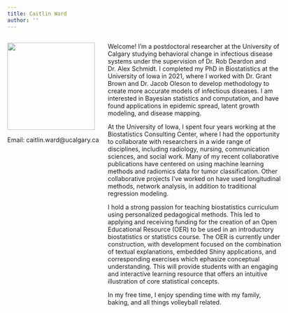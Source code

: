 ```yaml
---
title: Caitlin Ward
author: ''
---
```




:::: {style="display: grid; grid-template-columns: 210px [col-start] 400px [col-start]; grid-column-gap: 20px;"}

::: {}

![](/cwPic.jpg){width=200px}

Email: caitlin.ward@ucalgary.ca

:::

::: {}

Welcome! I'm a postdoctoral researcher at the University of Calgary studying 
behavioral change in infectious disease systems under the supervision of Dr. Rob
Deardon and Dr. Alex Schmidt. I completed my PhD in Biostatistics
at the University of Iowa in 2021, where I worked with Dr. Grant Brown and Dr.
Jacob Oleson to develop methodology to create more accurate models of infectious
diseases. I am interested in Bayesian statistics and computation, and have found
applications in epidemic spread, latent growth modeling, and disease mapping.

At the University of Iowa, I spent four years working at the Biostatistics 
Consulting Center, where I had the opportunity to collaborate with researchers
in a wide range of disciplines, including radiology, nursing, communication 
sciences, and social work. Many of my recent collaborative publications have 
centered on using machine learning methods and radiomics data for tumor 
classification. Other collaborative projects I've worked on have used
longitudinal methods, network analysis, in addition to traditional regression
modeling.

I hold a strong passion for teaching biostatistics curriculum using 
personalized pedagogical methods. This led to applying and receiving funding 
for the creation of an Open Educational Resource (OER) to be used in an 
introductory biostatistics or statistics course. The OER is currently under 
construction, with development focused on the combination of textual 
explanations, embedded Shiny applications, and corresponding exercises which 
ephasize conceptual understanding. This will provide students with an engaging 
and interactive learning resource that offers an intuitive illustration of core
statistical concepts.

In my free time, I enjoy spending time with my family, baking, and all things 
volleyball related.

:::

::::
